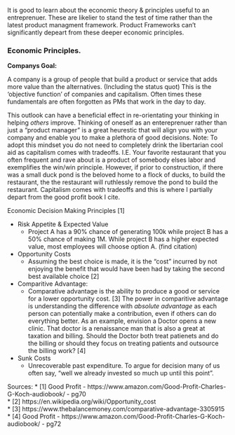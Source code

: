 
It is good to learn about the economic theory & principles useful to an entreprenuer. These are likelier to stand the test of time rather than the latest product managment framework. Product Frameworks can't significantly depeart from these deeper economic principles. 

### Economic Principles. 
    
**Companys Goal:**

A company is a group of people that build a product or service that adds more value than the alternatives. (Including the status quot)  This is the 'objective function' of companies and capitalism. Often times these fundamentals are often forgotten as PMs that work in the day to day. 

This outlook can have a beneficial effect in re-orientating your thinking in helping *others* improve. Thinking of oneself as an entereprenuer rather than just a "product manager" is a great heurestic that will align you with your company and enable you to make a plethora of good decisions. Note: To adopt this mindset you do not need to completely drink the libertarian cool aid as capitalism comes with tradeoffs. I.E. Your favorite restaurant that you often frequent and rave about is a product of somebody elses labor and exemplifies the win/win principle. However, if prior to construction, if there was a small duck pond is the beloved home to a flock of ducks, to build the restaurant, the the restaurant will ruthlessly remove the pond to build the restaurant. Capitalism comes with tradeoffs and this is where I partially depart from the good profit book I cite. 

Economic Decision Making Principles [1]

- Risk Appetite & Expected Value
    - Project A has a 90% chance of generating 100k while project B has a 50% chance of making 1M. While project B has a higher expected value, most employees will choose option A. (find citation)

- Opportunity Costs 
  - Assuming the best choice is made, it is the "cost" incurred by not enjoying the benefit that would have been had by taking the second best available choice [2]

- Comparitive Advantage:
  - Comparative advantage is the ability to produce a good or service for a lower opportunity cost. [3] The power in comparitive advantage is understanding the difference with *absolute advantage* as each person can potentially make a contribution, even if others can do everything better. As an example, envision a Doctor opens a new clinic. That doctor is a renaissance man that is also a great at taxation and billing. Should the Doctor both treat patienets and do the billing or should they focus on treating patients and outsource the billing work? [4]

- Sunk Costs
    - Unrecoverable past expenditure. To argue for decision many of us often say, "well we already invested so much up until this point". 

Sources:
  * [1] Good Profit -  https://www.amazon.com/Good-Profit-Charles-G-Koch-audiobook/ - pg70 <br>
  * [2] https://en.wikipedia.org/wiki/Opportunity_cost <br>
  * [3] https://www.thebalancemoney.com/comparative-advantage-3305915 <br>
  * [4] Good Profit -  https://www.amazon.com/Good-Profit-Charles-G-Koch-audiobook/ - pg72 <br>
